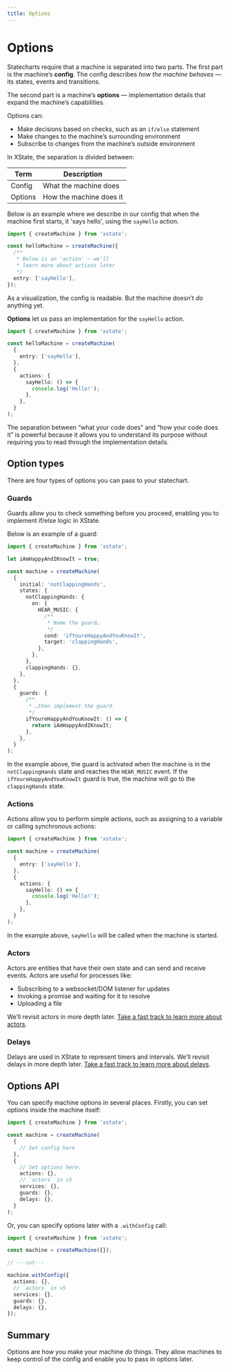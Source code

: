 ```yaml
---
title: Options
---
```


<!-- Needs technical review -->

# Options

<!-- deps: ["what-is-a-statechart", "transitions-and-events"] -->

Statecharts require that a machine is separated into two parts. The first part is the machine’s **config**. The config describes _how the machine behaves_ — its states, events and transitions.

The second part is a machine’s **options** — implementation details that expand the machine’s capabilities.

Options can:

- Make decisions based on checks, such as an `if/else` statement
- Make changes to the machine’s surrounding environment
- Subscribe to changes from the machine’s outside environment

In XState, the separation is divided between:

| Term    | Description             |
| ------- | ----------------------- |
| Config  | What the machine does   |
| Options | How the machine does it |

Below is an example where we describe in our config that when the machine first starts, it 'says hello', using the `sayHello` action.

```ts twoslash
import { createMachine } from 'xstate';

const helloMachine = createMachine({
  /**
   * Below is an 'action' — we’ll
   * learn more about actions later
   */
  entry: ['sayHello'],
});
```

<!-- Add visualisation to the above \-->

As a visualization, the config is readable. But the machine doesn’t _do_ anything yet.

**Options** let us pass an implementation for the `sayHello` action.

```ts twoslash
import { createMachine } from 'xstate';

const helloMachine = createMachine(
  {
    entry: ['sayHello'],
  },
  {
    actions: {
      sayHello: () => {
        console.log('Hello!');
      },
    },
  }
);
```

The separation between “what your code does” and “how your code does it” is powerful because it allows you to understand its purpose without requiring you to read through the implementation details.

## Option types

<!-- deps: ["options-intro"] -->
<!-- loom: 6b2dd2d32acf4e5cbf2d8910ab826616 -->

There are four types of options you can pass to your statechart.

### Guards

Guards allow you to check something before you proceed, enabling you to implement if/else logic in XState.

Below is an example of a guard:

```ts twoslash
import { createMachine } from 'xstate';

let iAmHappyAndIKnowIt = true;

const machine = createMachine(
  {
    initial: 'notClappingHands',
    states: {
      notClappingHands: {
        on: {
          HEAR_MUSIC: {
            /**
             * Name the guard…
             */
            cond: 'ifYoureHappyAndYouKnowIt',
            target: 'clappingHands',
          },
        },
      },
      clappingHands: {},
    },
  },
  {
    guards: {
      /**
       * …then implement the guard.
       */
      ifYoureHappyAndYouKnowIt: () => {
        return iAmHappyAndIKnowIt;
      },
    },
  }
);
```

In the example above, the guard is activated when the machine is in the `notClappingHands` state and reaches the `HEAR_MUSIC` event. If the `ifYoureHappyAndYouKnowIt` guard is true, the machine will go to the `clappingHands` state.

### Actions

Actions allow you to perform simple actions, such as assigning to a variable or calling synchronous actions:

```ts twoslash
import { createMachine } from 'xstate';

const machine = createMachine(
  {
    entry: ['sayHello'],
  },
  {
    actions: {
      sayHello: () => {
        console.log('Hello!');
      },
    },
  }
);
```

In the example above, `sayHello` will be called when the machine is started.

### Actors

Actors are entities that have their own state and can send and receive events. Actors are useful for processes like:

- Subscribing to a websocket/DOM listener for updates
- Invoking a promise and waiting for it to resolve
- Uploading a file

We’ll revisit actors in more depth later. [Take a fast track to learn more about actors](/path-to/actors).

### Delays

Delays are used in XState to represent timers and intervals. We’ll revisit delays in more depth later. [Take a fast track to learn more about delays](/transitions-and-choices/after).

## Options API

<!-- deps: ["options-intro", "guards-actions-actors-delays-intro"] -->

You can specify machine options in several places. Firstly, you can set options inside the machine itself:

```ts twoslash
import { createMachine } from 'xstate';

const machine = createMachine(
  {
    // Set config here
  },
  {
    // Set options here:
    actions: {},
    // `actors` in v5
    services: {},
    guards: {},
    delays: {},
  }
);
```

Or, you can specify options later with a `.withConfig` call:

```ts twoslash
import { createMachine } from 'xstate';

const machine = createMachine({});

// ---cut---

machine.withConfig({
  actions: {},
  // `actors` in v5
  services: {},
  guards: {},
  delays: {},
});
```

## Summary

Options are how you make your machine _do_ things. They allow machines to keep control of the config and enable you to pass in options later.
